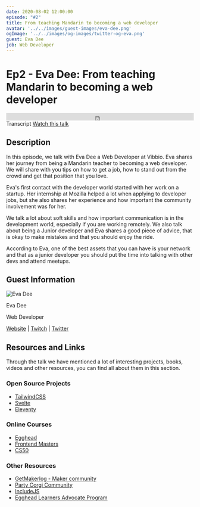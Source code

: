 ```yaml
---
date: 2020-08-02 12:00:00
episode: "#2"
title: From teaching Mandarin to becoming a web developer
avatar: '../../images/guest-images/eva-dee.png'
ogImage: '../../images/og-images/twitter-og-eva.png'
guest: Eva Dee
job: Web Developer
---
```




# Ep2 - Eva Dee: From teaching Mandarin to becoming a web developer

<div class="soundcloud-iframe">
    <iframe class="mb-0" width="100%" height="20" scrolling="no" frameborder="no" allow="autoplay" src="https://w.soundcloud.com/player/?url=https%3A//api.soundcloud.com/tracks/868848340&color=%23fc4056&inverse=true&auto_play=false&show_user=true"></iframe>
</div>

<Link class="link-button mr-5" to="/transcripts/ep2-eva-dee/">Transcript</Link>
<a class="link-button" href="https://www.twitch.tv/videos/691452239">Watch this talk</a>


## Description

In this episode, we talk with Eva Dee a Web Developer at Vibbio. Eva shares her journey from being a Mandarin teacher to becoming a web developer. We will share with you tips on how to get a job, how to stand out from the crowd and get that position that you love.

Eva's first contact with the developer world started with her work on a startup.  Her internship at Mozilla helped a lot when applying to developer jobs, but she also shares her experience and how important the community involvement was for her.

We talk a lot about soft skills and how important communication is in the development world, especially if you are working remotely.  We also talk about being a Junior developer and Eva shares a good piece of advice, that is okay to make mistakes and that you should enjoy the ride.

According to Eva, one of the best assets that you can have is your network and that as a junior developer you should put the time into talking with other devs and attend meetups.

## Guest Information

<div className="episode-card">
    <img src="https://landingintech.com/eva-dee.png" alt="Eva Dee" class="guest-avatar" />
    <div className="mx-8 pt-5">
        <p className="episode-title text-xl">Eva Dee</p>
        <p className=''>Web Developer</p>
        <p>
            <a href="https://includejs.dev/"> Website</a> | <a href="https://www.twitch.tv/edieblu"> Twitch</a> | <a href="https://twitter.com/GirlsCodeMK"> Twitter</a>
        </p>
    </div>
</div>

## Resources and Links

Through the talk we have mentioned a lot of interesting projects, books, videos and other resources, you can find all about them in this section.


### Open Source Projects

- [TailwindCSS](https://tailwindcss.com/)
- [Svelte](https://svelte.dev/)
- [Eleventy](https://www.11ty.dev/)


### Online Courses

- [Egghead](https://egghead.io/)
- [Frontend Masters](https://frontendmasters.com/)
- [CS50](https://www.edx.org/course/cs50s-introduction-to-computer-science)


### Other Resources

- [GetMakerlog - Maker community](https://getmakerlog.com/log)
- [Party Corgi Community](https://www.partycorgi.com/)
- [IncludeJS](https://includejs.dev/)
- [Egghead Learners Advocate Program](https://howtoegghead.com/advocate/)
